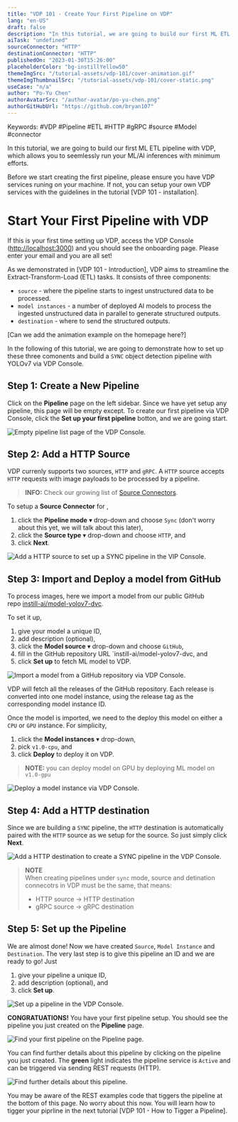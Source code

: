 ```yaml
---
title: "VDP 101 - Create Your First Pipeline on VDP"
lang: "en-US"
draft: false
description: "In this tutorial, we are going to build our first ML ETL pipeline with VDP, which allows you to seemlessly run your ML/AI inferences with minimum efforts."
aiTask: "undefined"
sourceConnector: "HTTP"
destinationConnector: "HTTP"
publishedOn: "2023-01-30T15:26:00"
placeholderColor: "bg-instillYellow50"
themeImgSrc: "/tutorial-assets/vdp-101/cover-animation.gif"
themeImgThumbnailSrc: "/tutorial-assets/vdp-101/cover-static.png"
useCase: "n/a"
author: "Po-Yu Chen"
authorAvatarSrc: "/author-avatar/po-yu-chen.png"
authorGitHubUrl: "https://github.com/bryan107"
---
```


Keywords: #VDP #Pipeline #ETL #HTTP #gRPC #source #Model #connector

In this tutorial, we are going to build our first ML ETL pipeline with VDP, which allows you to seemlessly run your ML/AI inferences with minimum efforts.

Before we start creating the first pipeline, please ensure you have VDP services runing on your machine. If not, you can setup your own VDP services with the guidelines in the tutorial [VDP 101 - installation].

# Start Your First Pipeline with VDP

If this is your first time setting up VDP, access the VDP Console ([http://localhost:3000](http://localhost:3000/)) and you should see the onboarding page. Please enter your email and you are all set!

As we demonstrated in [VDP 101 - Introduction], VDP aims to streamline the Extract-Transform-Load (ETL) tasks. It consists of three components:

- `source` - where the pipeline starts to ingest unstructured data to be processed.
- `model instances` - a number of deployed AI models to process the ingested unstructured data in parallel to generate structured outputs.
- `destination` - where to send the structured outputs.

[Can we add the animation example on the homepage here?]

In the following of this tutorial, we are going to demonstrate how to set up these three comonents and build a `SYNC` object detection pipeline with YOLOv7 via VDP Console. 

## Step 1: Create a New Pipeline

Click on the **Pipeline** page on the left sidebar. Since we have yet setup any pipeline, this page will be empty except. To create our first pipeline via VDP Console, click the **Set up your first pipeline** botton, and we are going start.

<img
  src="/tutorial-assets/vdp-101/create-your-first-pipeline/pipeline-list-empty.png"
  alt="Empty pipeline list page of the VDP Console."
/>


## Step 2: Add a HTTP Source

VDP currenly supports two sources, `HTTP` and `gRPC`. A `HTTP` source accepts `HTTP` requests with image payloads to be processed by a pipeline.

> **INFO:** 
> Check our growing list of [Source Connectors](https://www.instill.tech/docs/source-connectors/overview).

To setup a **Source Connector** for ,

1.  click the **Pipeline mode** ▾ drop-down and choose `Sync` (don't worry about this yet, we will talk about this later),
2.  click the **Source type** ▾ drop-down and choose `HTTP`, and
3.  click **Next**.

<img
  src="/tutorial-assets/vdp-101/create-your-first-pipeline/add-a-sync-source-http.png"
  alt="Add a HTTP source to set up a SYNC pipeline in the VIP Console."
/>


## Step 3: Import and Deploy a model from GitHub

To process images, here we import a model from our public GitHub repo [instill-ai/model-yolov7-dvc](https://github.com/instill-ai/model-yolov7-dvc).

To set it up,

1.  give your model a unique ID,
2.  add description (optional),
3.  click the **Model source** ▾ drop-down and choose `GitHub`,
4.  fill in the GitHub repository URL `instill-ai/model-yolov7-dvc, and
5.  click **Set up** to fetch ML model to VDP.

<img
  src="/tutorial-assets/vdp-101/create-your-first-pipeline/add-a-model.png"
  alt="Import a model from a GitHub repository via VDP Console."
/>

VDP will fetch all the releases of the GitHub repository. Each release is converted into one model instance, using the release tag as the corresponding model instance ID.

Once the model is imported, we need to the deploy this model on either a `CPU` or `GPU` instance. For simplicity, 

1.  click the **Model instances** ▾ drop-down,
2.  pick `v1.0-cpu`, and
3.  click **Deploy** to deploy it on VDP.

> **NOTE:** you can deploy model on GPU by deploying ML model on `v1.0-gpu`

<img
  src="/tutorial-assets/vdp-101/create-your-first-pipeline/add-a-model-2.png"
  alt="Deploy a model instance via VDP Console."
/>


## Step 4: Add a HTTP destination

Since we are building a `SYNC` pipeline, the `HTTP` destination is automatically paired with the `HTTP` source as we setup for the source. So just simply click **Next**.

<img
  src="/tutorial-assets/vdp-101/create-your-first-pipeline/add-a-sync-destination-http.png"
  alt="Add a HTTP destination to create a SYNC pipeline in the VDP Console."
/>

> **NOTE**  
> When creating pipelines under `sync` mode, source and detination connecotrs in VDP must be the same, that means:
> - HTTP source → HTTP destination
> - gRPC source → gRPC destination


## Step 5: Set up the Pipeline

We are almost done! Now we have created `Source`, `Model Instance` and `Destination`. The very last step is to give this pipeline an ID and we are ready to go! Just

1.  give your pipeline a unique ID,
2.  add description (optional), and
3.  click **Set up**.

<img
  src="/tutorial-assets/vdp-101/create-your-first-pipeline/first-pipeline.png"
  alt="Set up a pipeline in the VDP Console."
/>

**CONGRATUATIONS!** You have your first pipeline setup. You should see the pipeline you just created on the **Pipeline** page.

<img
  src="/tutorial-assets/vdp-101/create-your-first-pipeline/first-pipeline-list.png"
  alt="Find your first pipeline on the Pipeline page."
/>

You can find further details about this pipeline by clicking on the pipeline you just created. The **green** light indicates the pipeline service is `Active` and can be triggered via sending REST requests (HTTP).

<img
  src="/tutorial-assets/vdp-101/create-your-first-pipeline/first-pipeline-page.png.png"
  alt="Find further details about this pipeline."
/>

You may be aware of the REST examples code that tiggers the pipeline at the bottom of this page. No worry about this now. You will learn how to tigger your piprline in the next tutorial [VDP 101 - How to Tigger a Pipeline].
